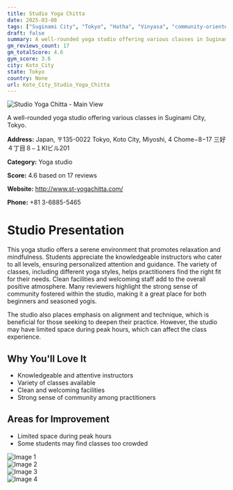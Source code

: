 ```yaml
---
title: Studio Yoga Chitta
date: 2025-03-08
tags: ["Suginami City", "Tokyo", "Hatha", "Vinyasa", "community-oriented", "clean atmosphere", "Koto City"]  
draft: false
summary: A well-rounded yoga studio offering various classes in Suginami City, Tokyo.
gm_reviews_count: 17
gm_totalScore: 4.6
gym_score: 3.6
city: Koto_City
state: Tokyo
country: None
url: Koto_City_Studio_Yoga_Chitta
---
```


<div className="aspect-[16/9] relative my-8">
  <img 
    src="https://lh5.googleusercontent.com/p/AF1QipMsqzzj5vxhCeHcj69Go2pKryECBa-igxgh6L3M=w1920-h1080-k-no"
    alt="Studio Yoga Chitta - Main View"
    className="object-cover absolute inset-0 w-full h-full rounded-lg"
  />
</div>

A well-rounded yoga studio offering various classes in Suginami City, Tokyo.

**Address:** Japan, 〒135-0022 Tokyo, Koto City, Miyoshi, 4 Chome−8−17 三好４丁目８−１KIビル201

**Category:** Yoga studio

**Score:** 4.6 based on 17 reviews

**Website:** http://www.st-yogachitta.com/

**Phone:** +81 3-6885-5465

# Studio Presentation

This yoga studio offers a serene environment that promotes relaxation and mindfulness. Students appreciate the knowledgeable instructors who cater to all levels, ensuring personalized attention and guidance. The variety of classes, including different yoga styles, helps practitioners find the right fit for their needs. Clean facilities and welcoming staff add to the overall positive atmosphere. Many reviewers highlight the strong sense of community fostered within the studio, making it a great place for both beginners and seasoned yogis.

The studio also places emphasis on alignment and technique, which is beneficial for those seeking to deepen their practice. However, the studio may have limited space during peak hours, which can affect the class experience.

## Why You'll Love It

- Knowledgeable and attentive instructors
- Variety of classes available
- Clean and welcoming facilities
- Strong sense of community among practitioners

## Areas for Improvement

- Limited space during peak hours
- Some students may find classes too crowded

<div className="grid grid-cols-1 xl:grid-cols-2 gap-4 my-8">
<div className="aspect-[4/3] relative"><img src="https://lh5.googleusercontent.com/p/AF1QipN6NfsfyMmKzMLBqoSIjwdWTkcT4mVmUIoTF51e=w1920-h1080-k-no" alt="Image 1" className="object-cover absolute inset-0 w-full h-full rounded-lg" /></div>
<div className="aspect-[4/3] relative"><img src="https://lh5.googleusercontent.com/p/AF1QipM9Pz1mySMzpzMvN6ZcDhqZdK67zZ7ibpLHwvw1=w1920-h1080-k-no" alt="Image 2" className="object-cover absolute inset-0 w-full h-full rounded-lg" /></div>
<div className="aspect-[4/3] relative"><img src="https://lh5.googleusercontent.com/p/AF1QipO01BUh5p3Ch1ARC-KXFkIudKqdfKP1GvcX4Lqk=w1920-h1080-k-no" alt="Image 3" className="object-cover absolute inset-0 w-full h-full rounded-lg" /></div>
<div className="aspect-[4/3] relative"><img src="https://lh5.googleusercontent.com/p/AF1QipNtGYEHeQB59EnE7VLdd2JS8_vrvGZ2x6eR-hwc=w1920-h1080-k-no" alt="Image 4" className="object-cover absolute inset-0 w-full h-full rounded-lg" /></div>
</div>